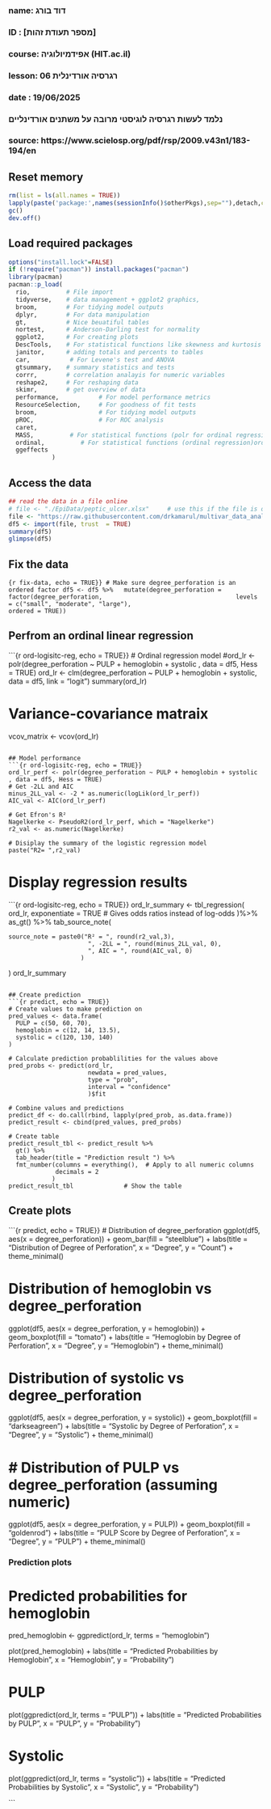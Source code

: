 ###
### name: דוד בורג
### ID  : [מספר תעודת זהות]
### course: אפידמיולוגיה (HIT.ac.il)
### lesson: רגרסיה אורדינלית 06   
### date  : 19/06/2025
###  
###  נלמד לעשות רגרסיה לוגיסטי מרובה על משתנים אורדינליים
### 
### source: https://www.scielosp.org/pdf/rsp/2009.v43n1/183-194/en


## Reset memory
```{r setup-packages, include = FALSE}
rm(list = ls(all.names = TRUE))
lapply(paste('package:',names(sessionInfo()$otherPkgs),sep=""),detach,character.only=TRUE,unload=TRUE,force=TRUE)
gc()
dev.off()
```

## Load required packages
```{r load-packages, include = FALSE}  
options("install.lock"=FALSE)
if (!require("pacman")) install.packages("pacman")
library(pacman)
pacman::p_load(
  rio,          # File import
  tidyverse,    # data management + ggplot2 graphics, 
  broom,        # For tidying model outputs
  dplyr,        # For data manipulation
  gt,           # Nice beuatiful tables
  nortest,      # Anderson-Darling test for normality
  ggplot2,      # For creating plots
  DescTools,    # For statistical functions like skewness and kurtosis
  janitor,      # adding totals and percents to tables
  car,           # For Levene's test and ANOVA
  gtsummary,    # summary statistics and tests
  corrr,        # correlation analayis for numeric variables
  reshape2,     # For reshaping data
  skimr,        # get overview of data
  performance,           # For model performance metrics
  ResourceSelection,     # For goodness of fit tests
  broom,                 # For tidying model outputs
  pROC,                  # For ROC analysis
  caret,
  MASS,          # For statistical functions (polr for ordinal regression)ordinal
  ordinal,          # For statistical functions (ordinal regression)ordinal
  ggeffects
            )
```

## Access the data
```{r read-data, echo = TRUE}
## read the data in a file online
# file <- "./EpiData/peptic_ulcer.xlsx"     # use this if the file is on your computer
file <- "https://raw.githubusercontent.com/drkamarul/multivar_data_analysis/refs/heads/main/data/peptic_ulcer.xlsx"
df5 <- import(file, trust  = TRUE)
summary(df5)
glimpse(df5)
```

## Fix the data
```{r fix-data, echo = TRUE}}
# Make sure degree_perforation is an ordered factor
df5 <- df5 %>%
  mutate(degree_perforation = factor(degree_perforation, 
                                   levels = c("small", "moderate", "large"),
                                   ordered = TRUE))
```

## Perfrom an ordinal linear regression
```{r ord-logisitc-reg, echo = TRUE}}
# Ordinal regression model
#ord_lr <- polr(degree_perforation ~ PULP + hemoglobin + systolic , data = df5, Hess = TRUE)
ord_lr <- clm(degree_perforation ~ PULP + hemoglobin + systolic, data = df5, link = "logit")
summary(ord_lr)

# Variance-covariance matraix
vcov_matrix <- vcov(ord_lr)
```

## Model performance
```{r ord-logisitc-reg, echo = TRUE}}
ord_lr_perf <- polr(degree_perforation ~ PULP + hemoglobin + systolic , data = df5, Hess = TRUE)
# Get -2LL and AIC
minus_2LL_val <- -2 * as.numeric(logLik(ord_lr_perf))
AIC_val <- AIC(ord_lr_perf)

# Get Efron's R²
Nagelkerke <- PseudoR2(ord_lr_perf, which = "Nagelkerke")
r2_val <- as.numeric(Nagelkerke)

# Disiplay the summary of the logistic regression model
paste("R2= ",r2_val)
```

# Display regression results
```{r ord-logisitc-reg, echo = TRUE}}
ord_lr_summary <- tbl_regression(
  ord_lr,
  exponentiate = TRUE  # Gives odds ratios instead of log-odds
)%>%
 as_gt() %>%
  tab_source_note(

    source_note = paste0("R² = ", round(r2_val,3),
                          ", -2LL = ", round(minus_2LL_val, 0), 
                          ", AIC = ", round(AIC_val, 0)
                        )
  )
ord_lr_summary
```

## Create prediction
```{r predict, echo = TRUE}}
# Create values to make prediction on
pred_values <- data.frame(
  PULP = c(50, 60, 70),
  hemoglobin = c(12, 14, 13.5),
  systolic = c(120, 130, 140)
)

# Calculate prediction probablilities for the values above
pred_probs <- predict(ord_lr,
                      newdata = pred_values,
                      type = "prob",
                      interval = "confidence"
                      )$fit

# Combine values and predictions
predict_df <- do.call(rbind, lapply(pred_prob, as.data.frame))
predict_result <- cbind(pred_values, pred_probs)

# Create table
predict_result_tbl <- predict_result %>% 
  gt() %>%
  tab_header(title = "Prediction result ") %>%
  fmt_number(columns = everything(),  # Apply to all numeric columns
             decimals = 2
            )
predict_result_tbl              # Show the table
```

## Create plots
```{r predict, echo = TRUE}}
# Distribution of degree_perforation
ggplot(df5, aes(x = degree_perforation)) +
  geom_bar(fill = "steelblue") +
  labs(title = "Distribution of Degree of Perforation", x = "Degree", y = "Count") +
  theme_minimal()

# Distribution of hemoglobin vs degree_perforation
ggplot(df5, aes(x = degree_perforation, y = hemoglobin)) +
  geom_boxplot(fill = "tomato") +
  labs(title = "Hemoglobin by Degree of Perforation", x = "Degree", y = "Hemoglobin") +
  theme_minimal()

# Distribution of systolic vs degree_perforation
ggplot(df5, aes(x = degree_perforation, y = systolic)) +
  geom_boxplot(fill = "darkseagreen") +
  labs(title = "Systolic by Degree of Perforation", x = "Degree", y = "Systolic") +
  theme_minimal()

# # Distribution of PULP vs degree_perforation (assuming numeric)
ggplot(df5, aes(x = degree_perforation, y = PULP)) +
  geom_boxplot(fill = "goldenrod") +
  labs(title = "PULP Score by Degree of Perforation", x = "Degree", y = "PULP") +
  theme_minimal()


### Prediction plots
# Predicted probabilities for hemoglobin
pred_hemoglobin <- ggpredict(ord_lr, terms = "hemoglobin")

plot(pred_hemoglobin) +
  labs(title = "Predicted Probabilities by Hemoglobin",
       x = "Hemoglobin", y = "Probability")

# PULP
plot(ggpredict(ord_lr, terms = "PULP")) +
  labs(title = "Predicted Probabilities by PULP", x = "PULP", y = "Probability")

# Systolic
plot(ggpredict(ord_lr, terms = "systolic")) +
  labs(title = "Predicted Probabilities by Systolic", x = "Systolic", y = "Probability")

```
